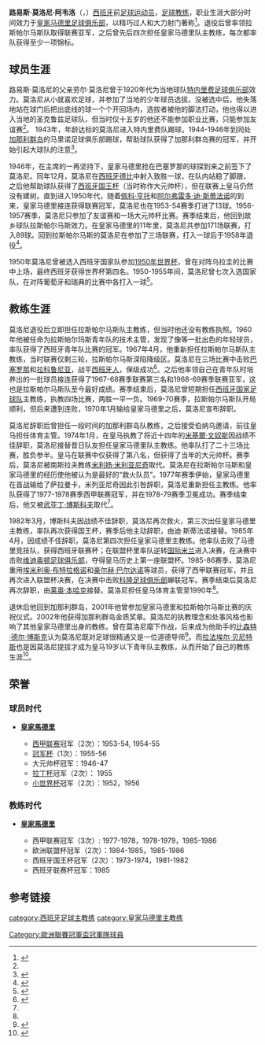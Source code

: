 {{noteTA
|G1=足球
|G2=西甲
}}
{{Infobox football biography
| name          = 路易斯·莫洛尼
| image          = [[File:Luis_Molowny.jpg|File:Luis Molowny.jpg]]
| caption        = 路易斯·莫洛尼
| fullname       = 路易斯·莫洛尼·阿韦洛
| birth_date    = {{Birth date|1925|5|12|df=y}}
| birth_place = [[西班牙|西班牙]][[圣克鲁斯-德特内里费|圣克鲁斯-德特内里费]] 
| death_date    = {{death date and age|2010|2|12|1925|5|12|df=y}}
| death_place = [[西班牙|西班牙]][[拉斯帕尔马斯|拉斯帕尔马斯]]
| height         = 
| position       = [[前锋_(足球)|前锋]]
| years1         = 1943–1944
| clubs1         = [[特内里费足球俱乐部|特内里费]]
| caps1          = 
| goals1         = 
| years2         = 1944–1946
| clubs2         = {{link-es|马里诺足球俱乐部|Marino Fútbol Club|马里诺}}
| caps2          = 
| goals2         = 
| years3         = 1946–1957
| clubs3         = [[皇家马德里足球俱乐部|皇家马德里]]
| caps3          = 171
| goals3         = 89
| years4         = 1957–1958
| clubs4         = [[拉斯帕尔马斯竞技联盟|拉斯帕尔马斯]]
| caps4          = 3
| goals4         = 1
| nationalyears1 = 1950–1955
| nationalteam1  = [[西班牙国家足球队|西班牙国家足球队]]
| nationalcaps1  = 7
| nationalgoals1 = 2
| manageryears1  = 1958–1959
| managerclubs1  = 拉斯帕尔马斯
| manageryears2  = 1967年4月–1970年1月
| managerclubs2  = 拉斯帕尔马斯
| manageryears3  = 1969
| managerclubs3  = 西班牙国家足球队
| manageryears4  = 1974
| managerclubs4  = 皇家马德里
| manageryears5  = 1977–1979
| managerclubs5  = 皇家马德里
| manageryears6  = 1982
| managerclubs6  = 皇家马德里
| manageryears7  = 1985–1986
| managerclubs7  = 皇家马德里
| manageryears8  = 1986–1990
| managerclubs8  = 皇家马德里<small>（体育主管）</small>
}}
'''路易斯·莫洛尼·阿韦洛'''（{{lang-es|'''Luis Molowny Arbelo'''}}，{{bd|1925年|5月12日|2010年|2月12日}}）[[西班牙|西班牙]]前[[足球|足球]][[运动员|运动员]]，[[足球教练|足球教练]]，职业生涯大部分时间效力于[[皇家马德里足球俱乐部|皇家马德里足球俱乐部]]，以精巧过人和大力射门著称<ref name="real">{{cite web|title=皇马官网对莫洛尼的介绍|url=http://www.realmadrid.com/cs/Satellite/en/1193041516860/1202817377813/jugador/JugadorLegendario/Molowny.htm|accessdate=2013-04-06|deadurl=yes|archiveurl=https://web.archive.org/web/20130220173234/http://www.realmadrid.com/cs/Satellite/en/1193041516860/1202817377813/jugador/JugadorLegendario/Molowny.htm|archivedate=2013-02-20}}</ref>。退役后曾率领拉斯帕尔马斯队取得联赛亚军，之后曾先后四次担任皇家马德里队主教练，每次都率队获得至少一项锦标。

==球员生涯==
路易斯·莫洛尼的父亲劳尔·莫洛尼曾于1920年代为当地球队[[特内里费足球俱乐部|特内里费足球俱乐部]]效力。莫洛尼从小就喜欢足球，并参加了当地的少年球员选拔。没被选中后，他失落地站在球门后把出底线的球一个个开回场内，选拔者被他的脚法打动，他也得以进入当地的圣克鲁兹足球队，但当时仅十五岁的他还不能参加职业比赛，只能参加友谊赛<ref name="real"></ref>。
1943年，年龄达标的莫洛尼进入特内里费队踢球。1944-1946年到同处[[加那利群岛|加那利群岛]]的马里诺足球俱乐部踢球，帮助球队获得了加那利群岛赛的冠军，并开始引起大球队的注意<ref name="canary">{{cite web|title=Luis Molowny|url=http://www.historiadelfutbolcanario.com/php/index.php?option=com_content&task=view&id=22&Itemid=30|accessdate=2013-04-06|archive-date=2021-03-03|archive-url=https://web.archive.org/web/20210303091508/http://www.historiadelfutbolcanario.com/php/index.php?option=com_content&task=view&id=22&Itemid=30|dead-url=no}}</ref>。

1946年，在主席{{link-es|圣地亚哥·伯纳乌|Santiago Bernabéu}}的一再坚持下，皇家马德里抢在巴塞罗那的球探到来之前签下了莫洛尼。同年12月，莫洛尼在[[西班牙德比|西班牙德比]]中射入致胜一球，在队内站稳了脚跟，之后他帮助球队获得了[[西班牙国王杯|西班牙国王杯]]（当时称作大元帅杯），但在联赛上皇马仍然没有建树。直到进入1950年代，随着[[佩科·亨托|佩科·亨托]]和[[阿尔弗雷多·迪·斯蒂法诺|阿尔弗雷多·迪·斯蒂法诺]]的到来，皇家马德里接连获得联赛冠军，莫洛尼也在1953-54赛季打进了13球。1956-1957赛季，莫洛尼只参加了友谊赛和一场大元帅杯比赛。赛季结束后，他回到故乡球队拉斯帕尔马斯效力。在皇家马德里的11年里，莫洛尼共参加171场联赛，打入89球。回到拉斯帕尔马斯的莫洛尼在参加了三场联赛，打入一球后于1958年退役<ref>{{Cite web |url=http://www.kicker.de/news/fussball/intligen/startseite/520931/artikel_Trauer-um-Luis-Molowny.html |title=Trauer um Luis Molowny |accessdate=2013-04-05 |archive-date=2016-04-05 |archive-url=https://web.archive.org/web/20160405093352/http://www.kicker.de/news/fussball/intligen/startseite/520931/artikel_trauer-um-luis-molowny.html |dead-url=no }}</ref>。

1950年莫洛尼曾被选入西班牙国家队参加[[1950年世界杯|1950年世界杯]]，曾在对阵乌拉圭的比赛中上场，最终西班牙获得世界杯第四名。1950-1955年间，莫洛尼曾七次入选国家队，在对阵葡萄牙和瑞典的比赛中各打入一球<ref>{{cite web|title=biorgraphy of molowny|url=http://www.as.com/futbol/articulo/fallece-luis-molowny-leyendas-real/dasftb/20100213dasdasftb_1/Tes Fallece Luis Molowny, una de las leyendas del Real Madrid|accessdate=2013-04-06}}</ref>。

==教练生涯==
莫洛尼退役后立即担任拉斯帕尔马斯队主教练，但当时他还没有教练执照。1960年他被任命为拉斯帕尔玛斯青年队的技术主管，发现了像{{link-es|胡安·圭德斯|Juan Guedes}}等一批出色的年轻球员，率队获得了西班牙青年队比赛的冠军。1967年4月，他重新担任拉斯帕尔马斯队主教练，当时联赛仅剩三轮，拉斯帕尔马斯深陷降级区。莫洛尼在三场比赛中击败[[巴塞罗那足球俱乐部|巴塞罗那]]和[[拉科鲁尼亚足球俱乐部|拉科鲁尼亚]]，战平[[西班牙人足球俱乐部|西班牙人]]，保级成功<ref>{{cite web|title=拉斯帕尔马斯1967-1968赛季赛程|url=http://data.titan24.com/team.php?seryid=101920&teamid=112565&annualid=1966}}{{dead link|date=2018年4月 |bot=InternetArchiveBot |fix-attempted=yes }}</ref>。之后他率领自己在青年队时培养出的一批球员接连获得了1967-68赛季联赛第三名和1968-69赛季联赛亚军，这也是拉斯帕尔马斯队至今最好成绩。赛季结束后，莫洛尼曾短期担任[[西班牙国家足球队|西班牙国家足球队]]主教练，执教四场比赛，两胜一平一负。1969-70赛季，拉斯帕尔马斯队开局顺利，但后来遭到连败，1970年1月输给皇家马德里之后，莫洛尼宣布辞职。

莫洛尼辞职后曾担任一段时间的加那利群岛队教练，之后接受伯纳乌邀请，前往皇马担任体育主管。1974年1月，在皇马执教了将近十四年的[[米格尔·穆尼奥斯|米基爾·文奴斯]]因战绩不佳辞职，莫洛尼接替昔日队友担任皇家马德里队主教练。他率队打了二十三场比赛，胜负参半。皇马在联赛中仅获得了第八名，但获得了当年的大元帅杯。赛季后，莫洛尼被南斯拉夫教练[[米利扬·米利亚尼奇|米利扬·米利亚尼奇]]取代。莫洛尼在拉斯帕尔马斯和皇家马德里的经历使他被认为是最好的“救火队员”。1977年赛季伊始，皇家马德里在首战输给了萨拉曼卡，米列亚尼奇因此引咎辞职，莫洛尼重新担任主教练。他率队获得了1977-1978赛季西甲联赛冠军，并在1978-79赛季卫冕成功。赛季结束后，他又被[[武亚丁·博斯科夫|武亚丁·博斯科夫]]取代<ref name="canary"></ref>。

1982年3月，博斯科夫因战绩不佳辞职，莫洛尼再次救火，第三次出任皇家马德里主教练，率队再次获得国王杯，赛季后他主动辞职，由迪·斯蒂法诺接替。1985年4月，{{link-es|阿曼乔·阿马罗|Amancio Amaro Varela}}因成绩不佳辞职，莫洛尼第四次担任皇家马德里主教练。他率队击败了马德里竞技队，获得西班牙联赛杯；在联盟杯里率队逆转[[国际米兰|国际米兰]]进入决赛，在决赛中击败[[维迪奥顿足球俱乐部|维迪奥顿足球俱乐部]]，夺得皇马历史上第一座联盟杯。1985-86赛季，莫洛尼重用[[埃米利奥·布特拉格诺|埃米利奥·布特拉格诺]]和[[豪尔赫·巴尔达诺|豪尔赫·巴尔达诺]]等球员，获得了西甲联赛冠军，并且再次进入联盟杯决赛，在决赛中击败[[科隆足球俱乐部|科隆足球俱乐部]]蝉联冠军。赛季结束后莫洛尼再次辞职，由[[莱奥·本哈克|莱奥·本哈克]]接替。莫洛尼担任皇马体育主管至1990年<ref name="real"></ref>。

退休后他回到加那利群岛，2001年他曾参加皇家马德里和拉斯帕尔马斯比赛的庆祝仪式。2002年他获得加那利群岛金质奖章。莫洛尼的执教理念和处事风格也影响了其他皇家马德里出身的教练。曾在莫洛尼麾下作战，后来成为他助手的[[比森特·德尔·博斯克|比森特·德尔·博斯克]]认为莫洛尼既对足球很精通又是一位道德导师<ref>{{cite web|title=博斯克怀念莫洛尼|url=http://www.libertaddigital.com/deportes/del-bosque-molowny-ha-sido-un-lider-moral-1276384569/|accessdate=2013-04-06|archive-date=2020-04-21|archive-url=https://web.archive.org/web/20200421062915/https://www.libertaddigital.com/deportes/del-bosque-molowny-ha-sido-un-lider-moral-1276384569/|dead-url=no}}</ref>。而[[拉法埃尔·贝尼特斯|拉法埃尔·贝尼特斯]]也是因莫洛尼提拔才成为皇马19岁以下青年队主教练，从而开始了自己的教练生涯<ref>{{cite web|title=贝尼特斯自述|url=http://www.rafabenitez.com/web/index.php?act=mostrarContenidos&idioma=in&co=183|accessdate=2013-04-06|archive-date=2020-04-21|archive-url=https://web.archive.org/web/20200421062922/http://www.rafabenitez.com/web/index.php?act=mostrarContenidos&idioma=in&co=183|dead-url=no}}</ref>。

==荣誉==
===球员时代===
* {{flagicon|ESP}} '''[[皇家馬德里|皇家馬德里]]'''
** [[西甲联赛|西甲联赛]]冠军（2次）：1953-54, 1954-55
** [[欧洲冠军联赛|冠军杯]]（1次）：1955-56
** 大元帅杯冠军：1946-47
** [[拉丁杯|拉丁杯]]冠军（2次）： 1955
** [[小世界杯|小世界杯]]冠军（2次）：1952，1956

===教练时代===
* {{flagicon|ESP}} '''[[皇家馬德里|皇家馬德里]]'''
** 西甲联赛冠军（3次）: 1977-1978，1978-1979，1985-1986
** 欧洲联盟杯冠军（2次）：1984-1985，1985-1986
** 西班牙国王杯冠军（2次）：1973-1974，1981-1982
** 西班牙联赛杯冠军：1985

==参考链接==
{{reflist|2}}

{{Authority control}}
[[category:西班牙足球主教练|category:西班牙足球主教练]]
[[category:皇家马德里主教练|category:皇家马德里主教练]]
[[Category:歐洲聯賽冠軍盃冠軍隊球員|Category:歐洲聯賽冠軍盃冠軍隊球員]]
